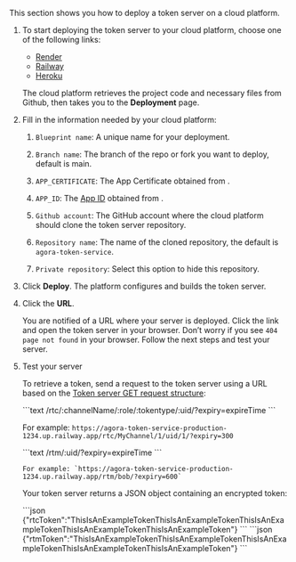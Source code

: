 This section shows you how to deploy a token server on a cloud platform.

1. To start deploying the token server to your cloud platform, choose one of the following links:
    
    -   [Render](https://render.com/deploy?repo=https://github.com/AgoraIO-Community/agora-token-service)
    -   [Railway](https://railway.app/new/template/NKYzQA?referralCode=waRWUT)
    -   [Heroku](https://www.heroku.com/deploy/?template=https://github.com/AgoraIO-Community/agora-token-service)

    The cloud platform retrieves the project code and necessary files from Github, then takes you to the
    **Deployment** page.

1. Fill in the information needed by your cloud platform:

    1.  `Blueprint name`: A unique name for your deployment.

    1.  `Branch name`: The branch of the repo or fork you want to deploy, default is main.

    1.  `APP_CERTIFICATE`: The App Certificate obtained from <Link target="_blank" to="{{global.AGORA_CONSOLE_URL}}"><Vg k="CONSOLE" /></Link>.

    1.  `APP_ID`: The [App ID](../reference/manage-agora-account#get-the-app-id) obtained from <Link target="_blank" to="{{global.AGORA_CONSOLE_URL}}"><Vg k="CONSOLE" /></Link>.

    1.  `Github account`: The GitHub account where the cloud platform should clone the token server repository.

    1.  `Repository name`: The name of the cloned repository, the default is `agora-token-service`.

    1.  `Private repository`: Select this option to hide this repository.

2.  Click **Deploy**. The platform configures and builds the token server.

3.  Click the **URL**.

    You are notified of a URL where your server is deployed. Click the link and open the token server in your
    browser. Don’t worry if you see `404 page not found` in your browser. Follow the next steps and test your server.

4.  Test your server

    To retrieve a token, send a request to the token server using a URL based on the [Token server GET request structure](#token-server-get-request-structure):

    <ProductWrapper notAllowed="signaling">
      ```text
      /rtc/:channelName/:role/:tokentype/:uid/?expiry=expireTime
      ```

      For example: `https://agora-token-service-production-1234.up.railway.app/rtc/MyChannel/1/uid/1/?expiry=300`
    </ProductWrapper>

    <ProductWrapper product="signaling">
        ```text
        /rtm/:uid/?expiry=expireTime
        ```

        For example: `https://agora-token-service-production-1234.up.railway.app/rtm/bob/?expiry=600`
    </ProductWrapper>

    Your token server returns a JSON object containing an encrypted token:

    <ProductWrapper notAllowed="signaling">
      ```json
      {"rtcToken":"ThisIsAnExampleTokenThisIsAnExampleTokenThisIsAnExampleTokenThisIsAnExampleTokenThisIsAnExampleToken"}
      ```
    </ProductWrapper>
    <ProductWrapper product="signaling">
      ```json
      {"rtmToken":"ThisIsAnExampleTokenThisIsAnExampleTokenThisIsAnExampleTokenThisIsAnExampleTokenThisIsAnExampleToken"}
      ```
    </ProductWrapper>

